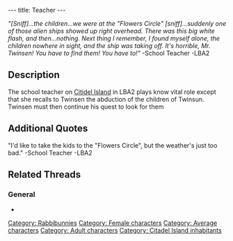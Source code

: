 ---
title: Teacher
---

{{Character|
Name=Teacher|
Image=DIVERS.gif|
Race=[[Rabbibunny]]|
Gender=Female|
Size=Medium|
Age=Adult}}
{{image}}

''"[Sniff]...the children...we were at the "Flowers Circle" [sniff]...suddenly one of those alien ships showed up right overhead. There was this big white flash, and then...nothing. Next thing I remember, I found myself alone, the children nowhere in sight, and the ship was taking off. It's horrible, Mr. Twinsen! You have to find them! You have to!"''
-School Teacher -LBA2

==Description==
The school teacher on [[Citidel Island]] in LBA2 plays know vital role except that she recalls to Twinsen the abduction of the children of Twinsun.
Twinsen must then continue his quest to look for them

==Additional Quotes==

"I'd like to take the kids to the "Flowers Circle", but the weather's just too bad."
-School Teacher -LBA2

== Related Threads ==
=== General ===
* {{thread|id=155|title=Twinsun - a happy jolly place? I THINK NOT}}



[[Category: Rabbibunnies]]
[[Category: Female characters]]
[[Category: Average characters]]
[[Category: Adult characters]]
[[Category: Citadel Island inhabitants]]